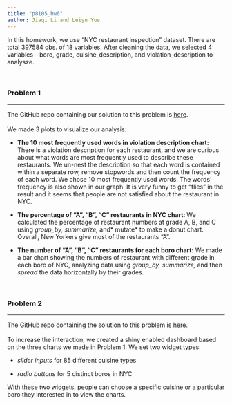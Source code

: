 ```yaml
---
title: "p8105_hw6"
author: Jiaqi Li and Leiyu Yue
---
```


In this homework, we use “NYC restaurant inspection” dataset. There are total 397584 obs. of 18 variables. After cleaning the data, we selected 4 variables -- boro, grade, cuisine_description, and violation_description to analysze.

<br>

### Problem 1
***

The GitHub repo containing our solution to this problem is [here](https://github.com/ljq312/p8105_hw6_jl5025_problem1).\
\
We made 3 plots to visualize our analysis:

* **The 10 most frequently used words in violation description chart:** There is a violation description for each restaurant, and we are curious about what words are most frequently used to describe these restaurants. We un-nest the description so that each word is contained within a separate row, remove stopwords and then count the frequency of each word. We chose 10 most frequently used words. The words' frequency is also shown in our graph.  It is very funny to get “flies” in the result and it seems that people are not satisfied about the restaurant in NYC. 

* **The percentage of “A”, “B”, “C” restaurants in NYC chart: ** We calculated the percentage of restaurant numbers at grade A, B, and C using *group_by, summarize,* and* mutate* to make a donut chart. Overall, New Yorkers give most of the restaurants “A”.

* **The number of “A”, “B”, “C” restaurants for each boro chart:** We made a bar chart showing the numbers of restaurant with different grade in each boro of NYC, analyzing data using *group_by, summarize,* and then *spread* the data horizontally by their grades. 

<br>

### Problem 2
***

The GitHub repo containing the solution to this problem is [here](https://github.com/ljq312/p8105_hw6_jl5025_problem2).\
\
To increase the interaction, we created a shiny enabled dashboard based on the three charts we made in Problem 1. We set two widget types:

* *slider inputs* for 85 different cuisine types

* *radio buttons* for 5 distinct boros in NYC

With these two widgets, people can choose a specific cuisine or a particular boro they interested in to view the charts.
